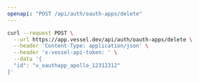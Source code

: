 ```yaml
---
openapi: "POST /api/auth/oauth-apps/delete"
---
```


<RequestExample>

```bash Request
curl --request POST \
  --url https://app.vessel.dev/api/auth/oauth-apps/delete \
  --header 'Content-Type: application/json' \
  --header 'x-vessel-api-token: ' \
  --data '{
  "id": "v_oauthapp_apollo_12312312"
}'
```

</RequestExample>

